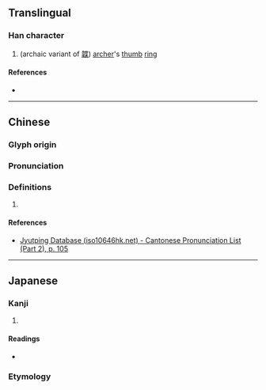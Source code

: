 {{character info}}
==Translingual==

===Han character===
{{Han char|rn=57|rad=弓|as=09|sn=12|four=|canj=NPTD|ids=⿰弓枼}}

# (archaic variant of [[韘]]) [[archer]]'s [[thumb]] [[ring]]

====References====
* {{Han ref|kx=0360.200|dkj=09833|dj=0678.070|hdz=20999.100|uh=5F3D|ud=24381}}

----

==Chinese==
{{zh-forms}}

===Glyph origin===
{{Han etym}}

===Pronunciation===
{{zh-pron
|m=shè
|c=sip3
|mc=y
|oc=y
|cat=
}}

===Definitions===
{{zh-hanzi}}

# {{rfdef|zh}}

====References====
* [http://www.iso10646hk.net/jp/document/download.jsp Jyutping Database (iso10646hk.net) - Cantonese Pronunciation List (Part 2), p. 105]

----

==Japanese==

===Kanji===
{{ja-kanji|grade=|rs=弓09}}

# {{rfdef|ja|sort=弓09}}

====Readings====
* {{ja-readings|on=しょう, きょう|kun=ゆがけ-}}

===Etymology===
{{ja-kanjitab|ゆがけ|yomi=k}}
{{ja-see|ゆがけ}}